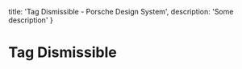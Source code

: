 
  title: 'Tag Dismissible - Porsche Design System',
  description: 'Some description'
}

# Tag Dismissible <ComponentStatus tagName="p-tag-dismissible"></ComponentStatus>

<ComponentApi tagName="p-tag-dismissible" />